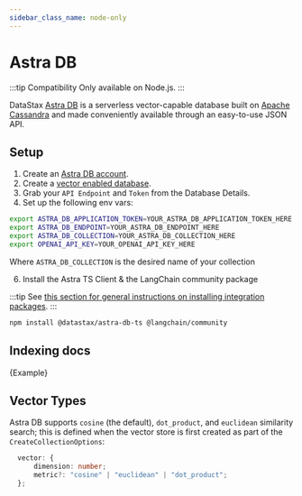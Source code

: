 ```yaml
---
sidebar_class_name: node-only
---
```



# Astra DB

:::tip Compatibility
Only available on Node.js.
:::

DataStax [Astra DB](https://astra.datastax.com/register) is a serverless vector-capable database built on [Apache Cassandra](https://cassandra.apache.org/_/index.html) and made conveniently available through an easy-to-use JSON API.

## Setup

1. Create an [Astra DB account](https://astra.datastax.com/register).
2. Create a [vector enabled database](https://astra.datastax.com/createDatabase).
3. Grab your `API Endpoint` and `Token` from the Database Details.
5. Set up the following env vars:

```bash
export ASTRA_DB_APPLICATION_TOKEN=YOUR_ASTRA_DB_APPLICATION_TOKEN_HERE
export ASTRA_DB_ENDPOINT=YOUR_ASTRA_DB_ENDPOINT_HERE
export ASTRA_DB_COLLECTION=YOUR_ASTRA_DB_COLLECTION_HERE
export OPENAI_API_KEY=YOUR_OPENAI_API_KEY_HERE
```
Where `ASTRA_DB_COLLECTION` is the desired name of your collection

6. Install the Astra TS Client & the LangChain community package

:::tip
See [this section for general instructions on installing integration packages](/docs/get_started/installation#installing-integration-packages).
:::

```bash npm2yarn
npm install @datastax/astra-db-ts @langchain/community
```

## Indexing docs


<CodeBlock language="typescript">{Example}</CodeBlock>

## Vector Types

Astra DB supports `cosine` (the default), `dot_product`, and `euclidean` similarity search; this is defined when the
vector store is first created as part of the `CreateCollectionOptions`:

```typescript
  vector: {
      dimension: number;
      metric?: "cosine" | "euclidean" | "dot_product";
  };
```